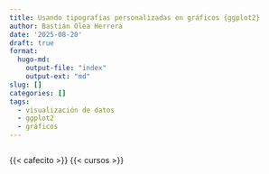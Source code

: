```yaml
---
title: Usando tipografías personalizadas en gráficos {ggplot2}
author: Bastián Olea Herrera
date: '2025-08-20'
draft: true
format:
  hugo-md:
    output-file: "index"
    output-ext: "md"
slug: []
categories: []
tags:
  - visualización de datos
  - ggplot2
  - gráficos
---
```


```r

```

{{< cafecito >}}
{{< cursos >}}